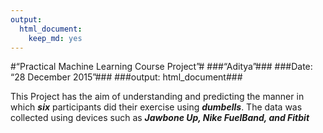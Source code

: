 ```yaml
---
output: 
  html_document: 
    keep_md: yes
---
```

#"Practical Machine Learning Course Project"#
###"Aditya"###
###Date: "28 December 2015"###
###output: html_document###


This Project has the aim of understanding and predicting the manner in which ***six*** participants did their exercise using ***dumbells***. The data was collected using devices such as ***Jawbone Up, Nike FuelBand, and Fitbit***
